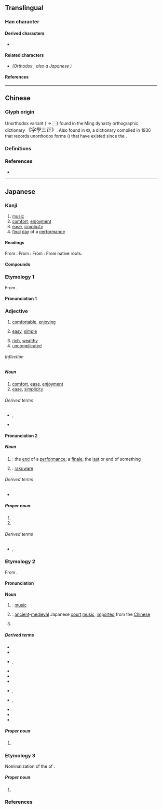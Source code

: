 {{also|樂|乐}}
{{character info/new}}
==Translingual==
{{Han simplified forms|樂|楽|乐}}

===Han character===
{{Han char|rn=75|rad=木|as=09|sn=13|four=32904|canj=IOD,XIOD|ids=}}

====Derived characters====
* {{l|mul|[[𭢫]], [[檪]], [[𭶒]], [[䃯]], [[𮝩]], [[𮣏]], [[𪴞]], [[𣛙]], [[薬]]}}

====Related characters====
* {{l|mul|[[樂]]}} ''(Orthodox {{w|Traditional Chinese|traditional form}}, also a Japanese {{w|kyūjitai}})''

====References====
{{Han ref|kx=0542.191|dkj=15213|dj=0930.200|hdz=80020.140|uh=697D}}

----

==Chinese==

===Glyph origin===
Unorthodox variant {{Han simp|樂|nocap=y}} ({{l|zh|𢆶}} → ⿱{{l|zh|[[丷]][[八]]}}) found in the Ming dynasty orthographic dictionary <big>《字學三正》</big>.<!-- Refer http://dict.variants.moe.edu.tw/variants/rbt/word_attribute.rbt?quote_code=QTAyMDE2LTAwMw#33 --> Also found in 《{{w2|zh|宋元以來俗字譜}}》, a {{w|Variant Chinese character|variant forms}} dictionary compiled in 1930 that records unorthodox forms ({{l|zh|俗字}}) that have existed since the {{w|Song dynasty}}.

===Definitions===
{{zh-see|樂}}

===References===
* {{R:twedu|A02016-003#33}}

----

==Japanese==
{{ja-kanji forms|楽|樂}}

===Kanji===
{{ja-kanji|grade=2|rs=木09|kyu=樂}}

# [[music]]
# [[comfort]], [[enjoyment]]
# [[ease]], [[simplicity]]
# [[final]] [[day]] of a [[performance]]

====Readings====
From {{w|Middle Chinese}} {{ltc-l|樂|id=1}}:
{{ja-readings
|goon=ぎょう<げう
|kanon=ごう<がう
}}
From {{w|Middle Chinese}} {{ltc-l|樂|id=2|[[music]], [[sing]]ing}}:
{{ja-readings
|goon=がく
|kanon=がく
}}
From {{w|Middle Chinese}} {{ltc-l|樂|id=3|[[comfort]], [[ease]]}}:
{{ja-readings
|goon=らく
|kanon=らく
|kanyoon=ろう<らう
}}
From native {{w|Japanese_language|Japanese}} roots:
{{ja-readings
|kun=この-む, かな-でる, たの-し.い, たの-しむ, たの-しみ
|nanori=ささ, もと, よし
}}

====Compounds====
{{der3|{{ja-r|楽楽|らくらく}}|{{ja-r|楽器|がっき}}|{{ja-r|楽章|がくしょう}}|{{ja-r|楽団|がくだん}}|{{ja-r|楽%府|がく%ふ}}|{{ja-r|楽%譜|がく%ふ}}|{{ja-r|楽園|らくえん}}|{{ja-r|楽観|らっかん}}|{{ja-r|楽勝|らくしょう}}|{{ja-r|楽天|らくてん|[[optimism]]}}|{{ja-r|安楽|あんらく}}|{{ja-r|逸楽|いつらく|rom=-}}, {{ja-r|佚楽|いつらく}}|{{ja-r|快楽|かいらく}}|{{ja-r|享楽|きょうらく}}|{{ja-r|快%楽|け%らく}}|{{ja-r|行楽|こうらく}}|{{ja-r|後楽|こうらく}}|{{ja-r|極楽|ごくらく}}|{{ja-r|娯%楽|ご%らく}}|{{ja-r|道楽|どうらく}}|{{ja-r|伯楽|はくらく}}|{{ja-r|右%楽|う%がく}}|{{ja-r|音楽|おんがく|[[music]]}}|{{ja-r|雅%楽|が%がく}}|{{ja-r|器%楽|き%がく}}|{{ja-r|五%楽|ご%がく}}|{{ja-r|左%楽|さ%がく}}|{{ja-r|昇楽|しょうがく}}|{{ja-r|声楽|せいがく}}|{{ja-r|奏楽|そうがく}}|{{ja-r|舞%楽|ぶ%がく|[[music]] for [[traditional]] [[court]] [[dances]]}}|{{ja-r|気%楽|き%らく}}|{{ja-r|五%楽|ご%らく}}|{{ja-r|楽府|がふ}}|{{ja-r|神楽|かぐら|[[kagura]]}}|{{ja-r|独楽|こま|[[spinning top]]}}|{{ja-r|催馬楽|^さいばら}}|{{ja-r|伯楽|ばくろう}}|{{ja-r|安楽|やすらい}}|lang=ja}}

===Etymology 1===
{{ja-kanjitab|らく|yomi=o}}

From {{bor|ja|ltc|sort=らく|-}} {{ltc-l|樂|id=3}}.

====Pronunciation 1====
{{ja-pron|yomi=o|らく|acc=2|acc_ref=DJR,NHK}}

===Adjective===
{{ja-adj|kyu=樂|infl=na|らく}}

# [[comfortable]], [[enjoying]]
#: {{syn|ja|安楽|tr=anraku}}
# [[easy]], [[simple]]
#: {{ja-usex|人生は'''楽'''ではない。|じんせい は '''らく''' で は ない。|Life is not '''easy'''.}}
# [[rich]], [[wealthy]]
# [[uncomplicated]]

======Inflection======
{{ja-na|らく}}

=====Noun=====
{{ja-noun|kyu=樂|らく}}

# [[comfort]], [[ease]], [[enjoyment]]
# [[ease]], [[simplicity]]

======Derived terms======
* {{ja-r|千秋%楽|せんしゅう%らく|rom=-}}, {{ja-r|千穐%楽|せんしゅう%らく}}
* {{ja-r|能楽|のうらく}}

====Pronunciation 2====
{{ja-pron|yomi=o|らく|acc=1|acc_ref=DJR,NHK}}

=====Noun=====
{{ja-noun|kyu=樂|らく}}

# {{short for|lang=ja|千秋楽|tr=senshūraku|nodot=1}}: the [[end]] of a [[performance]]; a [[finale]]; the [[last]] or end of something
# {{short for|lang=ja|楽焼き|tr=Raku-yaki|nodot=1|sort=らく}}: [[rakuware]]

======Derived terms======
* {{ja-r|楽%日|らく%び}}

=====Proper noun=====
{{ja-pos|proper|kyu=樂|らく}}

# {{given name|male|or=female|lang=ja|A=a|nodot=1|sort=らく}}
# {{surname|lang=ja|A=a|nodot=1|sort=らく}}

======Derived terms======
* {{ja-r|楽焼|^らく-やき|rom=-}}, {{ja-r|楽%焼き|^らく%-やき}}

===Etymology 2===
{{ja-kanjitab|がく|yomi=o}}

From {{bor|ja|ltc|-}} {{ltc-l|樂|id=2}}.

====Pronunciation====
{{ja-pron|yomi=o|がく|acc=1|acc_ref=DJR,NHK,|acc2=0|acc2_ref=NHK}}

====Noun====
{{ja-noun|kyu=樂|がく}}

# {{short for|lang=ja|音楽|tr=ongaku|nodot=1}}: [[music]]
# {{short for|lang=ja|雅楽|tr=[[gagaku]]|nodot=1}}: [[ancient]]-[[medieval]] Japanese [[court]] [[music]], [[import]]ed from the [[Chinese]] ''{{ll|zh|雅樂|yayue}}''
# {{lb|ja|sort=かく'|theater}} {{rfdef|ja}}

=====Derived terms=====
{{der-top}}
* {{ja-r|楽%屋|がく%や}}
* {{ja-r|右方の楽|うほう の がく}}
* {{ja-r|高麗%楽|^こま%-がく|rom=-}}, {{ja-r|狛楽|^こま-がく}}
* {{ja-r|左方の楽|さほう の がく}}
* {{ja-r|室内%楽|しつない%-がく|[[chamber music]]}}
* {{ja-r|能楽|のうがく}}
* {{ja-r|昇り楽|のぼりがく|rom=-}}, {{ja-r|登り楽|のぼりがく}}
* {{ja-r|度羅%楽|^とら%-がく|rom=-}}, {{ja-r|吐羅%楽|^とら%-がく}}
* {{ja-r|邦楽|ほうがく}}
* {{ja-r|道楽|みちがく}}
* {{ja-r|洋楽|ようがく}}
{{der-bottom}}

=====Proper noun=====
{{ja-pos|proper|kyu=樂|がく}}

# {{surname|lang=ja|A=a|nodot=1}}

===Etymology 3===
{{ja-kanjitab|このみ|yomi=k}}

Nominalization of the {{m|ja|連用形|tr=ren'yōkei||stem or continuative form}} of {{m|ja|好む|tr=konomu||to [[like]], [[prefer]]}}.

=====Proper noun=====
{{ja-pos|proper|kyu=樂|このみ}}

# {{given name|female|lang=ja|A=a|nodot=1}}

===References===
<references/>